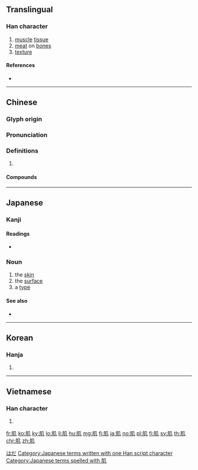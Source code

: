 {{character info/new}}
==Translingual==

===Han character===
{{Han char|rn=130|rad=肉|as=02|sn=6|four=77210|canj=BHN|ids=⿰[[肉|⺼]][[几]]}}

# [[muscle]] [[tissue]]
# [[meat]] on [[bone]]s
# [[texture]]

====References====
* {{Han ref|kx=0973.070|dkj=29242|dj=1425.010|hdz=32043.060|uh=808C|ud=32908|bh=A6D9|bd=42713}}

----

==Chinese==
{{zh-forms}}

===Glyph origin===
{{Han etym}}

===Pronunciation===
{{zh-pron
|m=jī
|c=gei1
|mn=ki
|mc=y
|oc=y
|cat=
}}

===Definitions===
{{zh-hanzi}}

# {{rfdef|zh}}

====Compounds====
{{zh-der|三角肌|三頭臂肌|不隨意肌|二頭股肌|二頭臂肌|侵肌透骨|冰肌玉骨|分肌劈理|刻肌刻骨|前鋸肌|勁骨豐肌|口輪肌|咀嚼肌|大胸肌|小胸肌|平滑肌|心肌|心肌梗塞|括約肌|撫臆誓肌|擘肌分理|明肌雪|橫紋肌|死肌|浹髓淪肌|淪肌浹髓|玉肌|玉肌花貌|玉骨冰肌|皮膚肌炎|眼球肌|睫狀肌|肋間肌|肋骨舉肌|肌無完膚|肌理|肌理豐盈|肌痺|肌紅素|肌纖維|肌肉|肌肉注射|肌肉麻痺|肌腱|肌膚|肌膚之愛|肌膚之親|肌膜|肌覺|肌酸|肌電圖|肌革|肌骨|肌體|背肌|胸肌|腓腸肌|腡肌|腰肌|腹肌|豐肌|里肌|銘肌鏤骨|鏤骨銘肌|闊背肌|隨意肌|面黃肌瘦|頸肌|香肌玉體|骨骼肌|髖骨肌}}

----

==Japanese==

===Kanji===
{{ja-kanji|grade=c|rs=肉02}}

====Readings====
* {{ja-readings|on=[[き]] (ki)|kun=[[はだ]] (hada)|nanori=}}

===Noun===
{{ja-noun|はだ}}

# the [[skin]]
# the [[surface]]
# a [[type]]

====See also====
* {{ja-r|皮膚|ひふ}}

[[Category:Japanese basic words|はだ]]
[[Category:Japanese terms written with one Han script character]]
[[Category:Japanese terms spelled with 肌]]

----

==Korean==

===Hanja===
{{ko-hanja|hangeul=기|eumhun=|rv=gi|mr=ki|y=ki}}

# {{defn|lang=ko|sort=肉02}}

----

==Vietnamese==

===Han character===
{{vi-hantu|[[cơ]]|rs=肉02}}

# {{defn|lang=vi|sort=肉02}}

[[fr:肌]]
[[ko:肌]]
[[ky:肌]]
[[lo:肌]]
[[li:肌]]
[[hu:肌]]
[[mg:肌]]
[[fj:肌]]
[[ja:肌]]
[[no:肌]]
[[pl:肌]]
[[fi:肌]]
[[sv:肌]]
[[th:肌]]
[[chr:肌]]
[[zh:肌]]